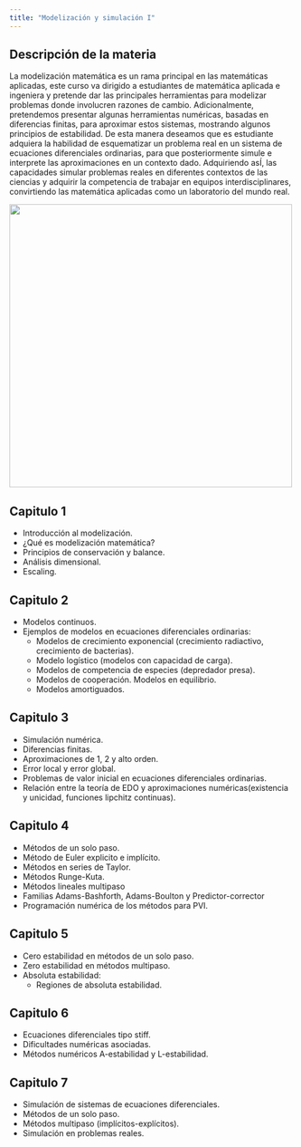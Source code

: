 ---
title: "Modelización y simulación I"
---

## Descripción de la materia
La modelización matemática es un rama principal en las matemáticas aplicadas, este curso va dirigido a estudiantes de matemática aplicada e ingeniera y pretende dar las principales herramientas para modelizar problemas donde involucren razones de cambio. Adicionalmente, pretendemos presentar algunas herramientas numéricas, basadas en diferencias finitas, para aproximar estos sistemas, mostrando algunos principios de estabilidad. De esta manera deseamos que es estudiante adquiera la habilidad de esquematizar un problema real en un sistema de ecuaciones diferenciales ordinarias, para que posteriormente simule e interprete las aproximaciones en un contexto dado. Adquiriendo asÍ, las capacidades simular problemas reales en diferentes contextos de las ciencias y adquirir la competencia de trabajar en equipos interdisciplinares, convirtiendo las matemática aplicadas como un laboratorio del mundo real.

![](images/modsim1.svg){width="500"}
<Agregar otra imagen>

## Capitulo 1 
-   Introducción al modelización.
-   ¿Qué es modelización matemática? 
-   Principios de conservación y balance.
-   Análisis dimensional. 
-   Escaling.

## Capitulo 2 
-   Modelos continuos.
-   Ejemplos de modelos en ecuaciones diferenciales ordinarias:
    -   Modelos de crecimiento exponencial (crecimiento radiactivo, crecimiento de bacterias).
    -   Modelo logístico (modelos con capacidad de carga). 
    -   Modelos de competencia de especies (depredador presa).
    -   Modelos de cooperación. Modelos en equilibrio.
    -   Modelos amortiguados.

## Capitulo 3 
-   Simulación numérica.
-   Diferencias finitas.
-   Aproximaciones de 1, 2 y alto orden. 
-   Error local y error global.
-   Problemas de valor inicial en ecuaciones diferenciales ordinarias.
-   Relación entre la teoría de EDO y aproximaciones numéricas(existencia y unicidad, funciones lipchitz continuas).

## Capitulo 4 
-   Métodos de un solo paso.
-   Método de Euler explicito e implícito. 
-   Métodos en series de Taylor.
-   Métodos Runge-Kuta. 
-   Métodos lineales multipaso
-   Familias Adams-Bashforth, Adams-Boulton y Predictor-corrector
-   Programación numérica de los métodos para PVI. 

## Capitulo 5 
-   Cero estabilidad en métodos de un solo paso. 
-   Zero estabilidad en métodos multipaso. 
-   Absoluta estabilidad:
    -   Regiones de absoluta estabilidad. 

## Capitulo 6 
-   Ecuaciones diferenciales tipo stiff. 
-   Dificultades numéricas asociadas. 
-   Métodos numéricos A-estabilidad y L-estabilidad. 

## Capitulo 7 
-   Simulación de sistemas de ecuaciones diferenciales. 
-   Métodos de un solo paso.
-   Métodos multipaso (implícitos-explícitos). 
-   Simulación en problemas reales.